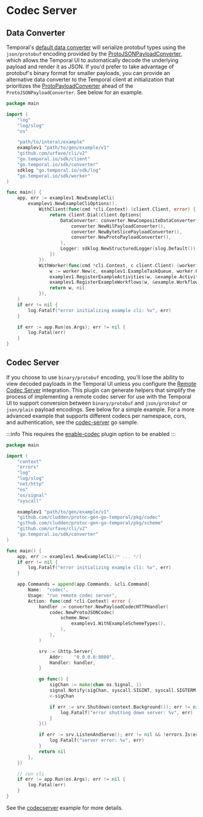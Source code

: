 
# Codec Server

## Data Converter

Temporal's [default data converter](https://pkg.go.dev/go.temporal.io/sdk/converter#GetDefaultDataConverter) will serialize protobuf types using the `json/protobuf` encoding provided by the [ProtoJSONPayloadConverter](https://pkg.go.dev/go.temporal.io/sdk/converter#ProtoJSONPayloadConverter), which allows the Temporal UI to automatically decode the underlying payload and render it as JSON. If you'd prefer to take advantage of protobuf's binary format for smaller payloads, you can provide an alternative data converter to the Temporal client at initialization that prioritizes the [ProtoPayloadConverter](https://pkg.go.dev/go.temporal.io/sdk/converter#ProtoPayloadConverter) ahead of the `ProtoJSONPayloadConverter`. See below for an example.

```go title="worker/main.go"
package main

import (
	"log"
	"log/slog"
	"os"

	"path/to/interal/example"
	examplev1 "path/to/gen/example/v1"
	"github.com/urfave/cli/v2"
	"go.temporal.io/sdk/client"
	"go.temporal.io/sdk/converter"
	sdklog "go.temporal.io/sdk/log"
	"go.temporal.io/sdk/worker"
)

func main() {
	app, err := examplev1.NewExampleCli(
		examplev1.NewExampleCliOptions().
			WithClient(func(cmd *cli.Context) (client.Client, error) {
				return client.Dial(client.Options{
					DataConverter: converter.NewCompositeDataConverter(
						converter.NewNilPayloadConverter(),
						converter.NewByteSlicePayloadConverter(),
						converter.NewProtoPayloadConverter(),
					),
					Logger: sdklog.NewStructuredLogger(slog.Default()),
				})
			}).
			WithWorker(func(cmd *cli.Context, c client.Client) (worker.Worker, error) {
				w := worker.New(c, examplev1.ExampleTaskQueue, worker.Options{})
				examplev1.RegisterExampleActivities(w, &example.Activities{})
				examplev1.RegisterExampleWorkflows(w, &example.Workflows{})
				return w, nil
			}),
	)
	if err != nil {
		log.Fatalf("error initializing example cli: %v", err)
	}

    if err := app.Run(os.Args); err != nil {
        log.Fatal(err)
    }
}
```

## Codec Server

If you choose to use `binary/protobuf` encoding, you'll lose the ability to view decoded payloads in the Temporal UI unless you configure the [Remote Codec Server](https://docs.temporal.io/dataconversion#codec-server) integration. This plugin can generate helpers that simplify the process of implementing a remote codec server for use with the Temporal UI to support conversion between `binary/protobuf` and `json/protobuf` or `json/plain` payload encodings. See below for a simple example. For a more advanced example that supports different codecs per namespace, cors, and authentication, see the [codec-server](https://github.com/temporalio/samples-go/blob/main/codec-server/codec-server/main.go) go sample.

:::info
This requires the [enable-codec](/docs/configuration/plugin#enable-codec) plugin option to be enabled
:::

```go title="codecserver/main.go"
package main

import (
	"context"
	"errors"
	"log"
	"log/slog"
	"net/http"
	"os"
	"os/signal"
	"syscall"

	examplev1 "path/to/gen/example/v1"
	"github.com/cludden/protoc-gen-go-temporal/pkg/codec"
	"github.com/cludden/protoc-gen-go-temporal/pkg/scheme"
	"github.com/urfave/cli/v2"
	"go.temporal.io/sdk/converter"
)

func main() {
	app, err := examplev1.NewExampleCli(/* ... */)
	if err != nil {
		log.Fatalf("error initializing example cli: %v", err)
	}

	app.Commands = append(app.Commands, &cli.Command{
		Name:  "codec",
		Usage: "run remote codec server",
		Action: func(cmd *cli.Context) error {
			handler := converter.NewPayloadCodecHTTPHandler(
				codec.NewProtoJSONCodec(
					scheme.New(
						examplev1.WithExampleSchemeTypes(),
					),
				),
			)

			srv := &http.Server{
				Addr:    "0.0.0.0:8080",
				Handler: handler,
			}

			go func() {
				sigChan := make(chan os.Signal, 1)
				signal.Notify(sigChan, syscall.SIGINT, syscall.SIGTERM)
				<-sigChan

				if err := srv.Shutdown(context.Background()); err != nil {
					log.Fatalf("error shutting down server: %v", err)
				}
			}()

			if err := srv.ListenAndServe(); err != nil && !errors.Is(err, http.ErrServerClosed) {
				log.Fatalf("server error: %v", err)
			}
			return nil
		},
	})

	// run cli
	if err := app.Run(os.Args); err != nil {
		log.Fatal(err)
	}
}
```

See the [codecserver](./examples/codecserver/) example for more details.
